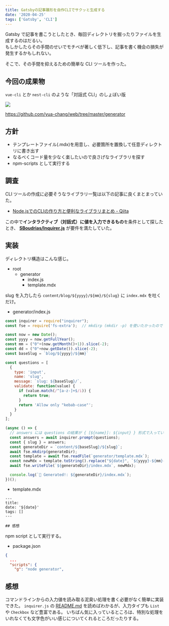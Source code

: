 ```yaml
---
title: Gatsbyの記事雛形を自作CLIでサクッと生成する
date: '2020-04-25'
tags: ['Gatsby', 'CLI']
---
```


Gatsby で記事を書こうとしたとき、毎回ディレクトリを掘ったりファイルを生成するのはだるい。  
もしかしたらその手間のせいでモチベが著しく低下し、記事を書く機会の損失が発生するかもしれない。

そこで、その手間を抑えるための簡単な CLI ツールを作った。

## 今回の成果物

`vue-cli` とか `nest-cli` のような「対話式 CLI」のしょぼい版 

![](c5617167.png)

https://github.com/yua-chang/web/tree/master/generator

## 方針
- テンプレートファイル(.mdx)を用意し、必要箇所を置換して任意ディレクトリに書き出す
- なるべくコード量を少なく楽したいので良さげなライブラリを探す
- npm-scripts として実行する

## 調査
CLI ツールの作成に必要そうなライブラリ一覧は以下の記事に良くまとまっていた。
- [Node.jsでのCLIの作り方と便利なライブラリまとめ - Qiita](https://qiita.com/toshi-toma/items/ea76b8894e7771d47e10#minimist)

この中で**インタラクティブ（対話式）に値を入力できるもの**を条件として探したとき、 **[SBoudrias/Inquirer.js](https://github.com/SBoudrias/Inquirer.js/)** が要件を満たしていた。

## 実装
ディレクトリ構造はこんな感じ。
- root
  - generator
    - index.js
    - template.mdx

slug を入力したら `content/blog/${yyyy}/${mm}/${slug}` に `index.mdx` を吐くだけ。
- generator/index.js
```js
const inquirer = require("inquirer");
const fse = require('fs-extra');  // mkdirp (mkdir -p) を使いたかったので

const now = new Date();
const yyyy = now.getFullYear();
const mm = ("0"+(now.getMonth()+1)).slice(-2);
const dd = ("0"+now.getDate()).slice(-2);
const baseSlug = `blog/${yyyy}/${mm}`

const questions = [
  {
    type: 'input',
    name: 'slug',
    message: `slug: ${baseSlug}/`,
    validate: function(value) {
      if (value.match(/^[a-z-]+$/i)) {
        return true;
      }
      return 'Allow only "kebab-case"';
    }
  }
];

(async () => {
  // answers には questions の結果が { [${name}]: ${input} } 形式で入っている
  const answers = await inquirer.prompt(questions);
  const { slug } = answers;
  const generateDir = `content/${baseSlug}/${slug}`;
  await fse.mkdirp(generateDir);
  const template = await fse.readFile(`generator/template.mdx`);
  const newMdx = template.toString().replace("${date}", `${yyyy}-${mm}-${dd}`);
  await fse.writeFile(`${generateDir}/index.mdx`, newMdx);

  console.log(`📙 Generated!: ${generateDir}/index.mdx`);
})();
```

- template.mdx
```mdx
---
title:
date: '${date}'
tags: []
---

## 感想
```

npm script として実行する。
- package.json
```json
{
  ...
  "scripts": {
    "g": "node generator",
```

## 感想
コマンドラインからの入力値を読み取る泥臭い処理を書く必要がなく簡単に実装できた。
`inquirer.js` の [README.md](https://github.com/SBoudrias/Inquirer.js/#prompt-types) を読めばわかるが、入力タイプも `List` や `Checkbox` など豊富である。
いちばん気に入っているところは、特別な処理をいれなくても文字色がいい感じについてくれるところだったりする。
